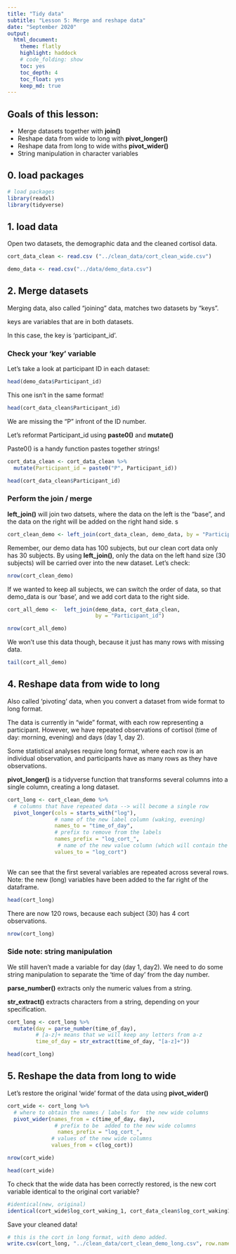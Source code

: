 ```yaml
---
title: "Tidy data"
subtitle: "Lesson 5: Merge and reshape data"
date: "September 2020"
output: 
  html_document:
    theme: flatly
    highlight: haddock 
    # code_folding: show
    toc: yes
    toc_depth: 4
    toc_float: yes
    keep_md: true
---
```


## Goals of this lesson:
- Merge datasets together with **join()**
- Reshape data from wide to long with **pivot_longer()** 
- Reshape data from long to wide withs **pivot_wider()**
- String manipulation in character variables

## 0. load packages 
```r
# load packages 
library(readxl)
library(tidyverse)
```

## 1. load data 

Open two datasets, the demographic data and the cleaned cortisol data.

```r
cort_data_clean <- read.csv ("../clean_data/cort_clean_wide.csv")

demo_data <- read.csv("../data/demo_data.csv")
```


## 2. Merge datasets 

Merging data, also called "joining" data, matches two datasets by "keys".

keys are variables that are in both datasets.

In this case, the key is 'participant_id'.

### Check your 'key' variable
Let's take a look at participant ID in each dataset: 
```r
head(demo_data$Participant_id)
```

This one isn't in the same format!
```r
head(cort_data_clean$Participant_id)
```

We are missing the "P" infront of the ID number.

Let's reformat Participant_id using **paste0()** and **mutate()**

Paste0() is a handy function pastes together strings!
```r
cort_data_clean <- cort_data_clean %>%
  mutate(Participant_id = paste0("P", Participant_id))

head(cort_data_clean$Participant_id)
```

### Perform the join / merge

**left_join()** will join two datsets, where the data on the left is the "base", and the data on the right will be added on the right hand side.  s

```r
cort_clean_demo <- left_join(cort_data_clean, demo_data, by = "Participant_id")
```

Remember, our demo data has 100 subjects, but our clean cort data only has 30 subjects. 
By using **left_join()**, only the data on the left hand size (30 subjects) will be carried over into the new dataset. Let's check:
```r
nrow(cort_clean_demo)
```


If we wanted to keep all subjects, we can switch the order of data, so that demo_data is our 'base', and we add cort data to the right side. 
```r
cort_all_demo <-  left_join(demo_data, cort_data_clean,
                            by = "Participant_id")

nrow(cort_all_demo)

```

We won't use this data though, because it just has many rows with missing data.
```r
tail(cort_all_demo)

```

## 4. Reshape data from wide to long

Also called 'pivoting' data, when you convert a dataset from wide format to long format.

The data is currently in "wide" format, with each row representing a participant. 
However, we have  repeated observations of cortisol (time of day: morning, evening) and days (day 1, day 2). 

Some statistical analyses require long format, where each row is an individual observation, and participants have as many rows as they have observations.  

**pivot_longer()** is a tidyverse function that transforms several columns into a single column, creating a long dataset. 
```r
cort_long <- cort_clean_demo %>%
  # columns that have repeated data --> will become a single row
  pivot_longer(cols = starts_with("log"), 
               # name of the new label column (waking, evening)
               names_to = "time_of_day", 
               # prefix to remove from the labels 
               names_prefix = "log_cort_", 
                # name of the new value column (which will contain the cort values)
               values_to = "log_cort")
               
```

We can see that the first several variables are repeated across several rows.
Note: the new (long) variables have been added to the far right of the dataframe.
```r
head(cort_long)
```

There are now 120 rows, because each subject (30)  has 4 cort observations.
```r
nrow(cort_long)
```


### Side note: string manipulation

We still haven't made a variable for day (day 1, day2).
We need to  do some string manipulation to  separate the 'time of day' from the day number. 

**parse_number()** extracts only the numeric values from a string.

**str_extract()** extracts characters from a string, depending on your specification.
```r
cort_long <- cort_long %>%
  mutate(day = parse_number(time_of_day), 
         # [a-z]+ means that we will keep any letters from a-z
         time_of_day = str_extract(time_of_day, "[a-z]+"))

head(cort_long)

```


## 5. Reshape the data from long to wide 

Let's restore the original 'wide' format of the data using **pivot_wider()**
```r

cort_wide <- cort_long %>%
  # where to obtain the names / labels for  the new wide columns
  pivot_wider(names_from = c(time_of_day, day), 
               # prefix to be  added to the new wide columns
                names_prefix = "log_cort_", 
              # values of the new wide columns
              values_from = c(log_cort))

nrow(cort_wide)
```

```r
head(cort_wide)
```

To check that the wide data has been correctly restored, 
is the new cort variable identical to the original cort variable?

```r
#identical(new, original)
identical(cort_wide$log_cort_waking_1, cort_data_clean$log_cort_waking1)
```


Save your cleaned data!
```r
# this is the cort in long format, with demo added. 
write.csv(cort_long, "../clean_data/cort_clean_demo_long.csv", row.names = F)
```



